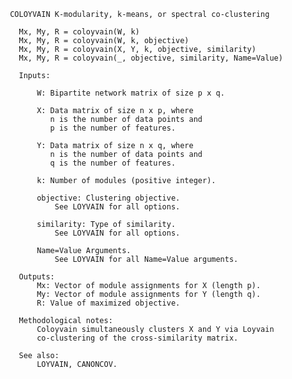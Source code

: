 ```
 COLOYVAIN K-modularity, k-means, or spectral co-clustering

   Mx, My, R = coloyvain(W, k)
   Mx, My, R = coloyvain(W, k, objective)
   Mx, My, R = coloyvain(X, Y, k, objective, similarity)
   Mx, My, R = coloyvain(_, objective, similarity, Name=Value)

   Inputs:

       W: Bipartite network matrix of size p x q.

       X: Data matrix of size n x p, where
          n is the number of data points and
          p is the number of features.

       Y: Data matrix of size n x q, where
          n is the number of data points and
          q is the number of features.

       k: Number of modules (positive integer).

       objective: Clustering objective.
           See LOYVAIN for all options.

       similarity: Type of similarity.
           See LOYVAIN for all options.

       Name=Value Arguments.
           See LOYVAIN for all Name=Value arguments.

   Outputs:
       Mx: Vector of module assignments for X (length p).
       My: Vector of module assignments for Y (length q).
       R: Value of maximized objective.

   Methodological notes:
       Coloyvain simultaneously clusters X and Y via Loyvain
       co-clustering of the cross-similarity matrix.

   See also:
       LOYVAIN, CANONCOV.


```